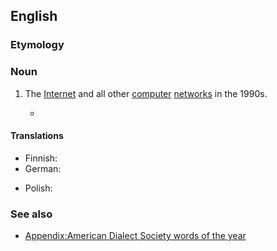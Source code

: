 ==English==

===Etymology===
{{rfelite|en}}

===Noun===
{{wikipedia}}
{{en-noun|?}}

# {{lb|en|dated|computing}} The [[Internet]] and all other [[computer]] [[network]]s in the 1990s.
#* {{quote-magazine
|year=1994
|month=May
|title=The Phone Phenomenon
|author=Gary Turbak
|magazine={{w|The Rotarian}}
|volume=164
|issue=5
|page=32
|pageurl=https://books.google.ro/books?id=3jEEAAAAMBAJ&pg=PA32&dq=phonery
|passage=Developed nations also are moving at high speed toward the '''information superhighway''' being spearheaded by telephone technology. Britain, France, Germany, and other European nations are experimenting with high-tech phonery.
}}

====Translations====
{{trans-top|The Internet and all other computer networks in the 1990s}}
* Finnish: {{t|fi|tiedon valtatie}}
* German: {{t+|de|Datenautobahn|f}}
{{trans-mid}}
* Polish: {{t|pl|infostrada|f}}
{{trans-bottom}}

===See also===
* [[Appendix:American Dialect Society words of the year]]